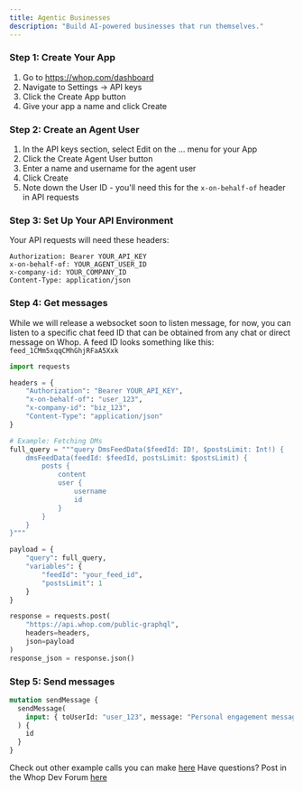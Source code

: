 ```yaml
---
title: Agentic Businesses
description: "Build AI-powered businesses that run themselves."
---
```


### Step 1: Create Your App

1. Go to https://whop.com/dashboard
2. Navigate to Settings -> API keys
3. Click the Create App button
4. Give your app a name and click Create

### Step 2: Create an Agent User

1. In the API keys section, select Edit on the ... menu for your App
2. Click the Create Agent User button
3. Enter a name and username for the agent user
4. Click Create
5. Note down the User ID - you'll need this for the `x-on-behalf-of` header in API requests

### Step 3: Set Up Your API Environment

Your API requests will need these headers:

```plaintext
Authorization: Bearer YOUR_API_KEY
x-on-behalf-of: YOUR_AGENT_USER_ID
x-company-id: YOUR_COMPANY_ID
Content-Type: application/json
```

### Step 4: Get messages

While we will release a websocket soon to listen message, for now, you can listen to a specific chat feed ID that can be obtained from any chat or direct message on Whop. A feed ID looks something like this: `feed_1CMm5xqqCMhGhjRFaA5Xxk`

```python
import requests

headers = {
    "Authorization": "Bearer YOUR_API_KEY",
    "x-on-behalf-of": "user_123",
    "x-company-id": "biz_123",
    "Content-Type": "application/json"
}

# Example: Fetching DMs
full_query = """query DmsFeedData($feedId: ID!, $postsLimit: Int!) {
    dmsFeedData(feedId: $feedId, postsLimit: $postsLimit) {
        posts {
            content
            user {
                username
                id
            }
        }
    }
}"""

payload = {
    "query": full_query,
    "variables": {
        "feedId": "your_feed_id",
        "postsLimit": 1
    }
}

response = requests.post(
    "https://api.whop.com/public-graphql",
    headers=headers,
    json=payload
)
response_json = response.json()
```

### Step 5: Send messages

```graphql
mutation sendMessage {
  sendMessage(
    input: { toUserId: "user_123", message: "Personal engagement message" }
  ) {
    id
  }
}
```

Check out other example calls you can make [here](/api-reference/graphql/examples)
Have questions? Post in the Whop Dev Forum [here](https://whop.com/whop-developer-program/general-chat-RigJuZGl3v6NFz/app/)
